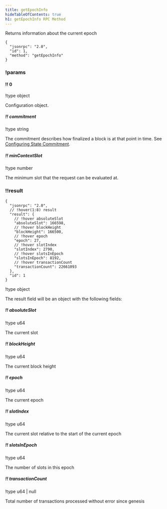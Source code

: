 ```yaml
---
title: getEpochInfo
hideTableOfContents: true
h1: getEpochInfo RPC Method
---
```


Returns information about the current epoch

<APIMethod>

```jsonc !!request with-client
{
  "jsonrpc": "2.0",
  "id": 1,
  "method": "getEpochInfo"
}
```

### !params

#### !! 0

!type object

Configuration object.

##### !! commitment

!type string

The commitment describes how finalized a block is at that point in time. See
[Configuring State Commitment](/docs/rpc#configuring-state-commitment).

##### !! minContextSlot

!type number

The minimum slot that the request can be evaluated at.

### !!result

```jsonc !response
{
  "jsonrpc": "2.0",
  // !hover(1:8) result
  "result": {
    // !hover absoluteSlot
    "absoluteSlot": 166598,
    // !hover blockHeight
    "blockHeight": 166500,
    // !hover epoch
    "epoch": 27,
    // !hover slotIndex
    "slotIndex": 2790,
    // !hover slotsInEpoch
    "slotsInEpoch": 8192,
    // !hover transactionCount
    "transactionCount": 22661093
  },
  "id": 1
}
```

!type object

The result field will be an object with the following fields:

##### !! absoluteSlot

!type u64

The current slot

##### !! blockHeight

!type u64

The current block height

##### !! epoch

!type u64

The current epoch

##### !! slotIndex

!type u64

The current slot relative to the start of the current epoch

##### !! slotsInEpoch

!type u64

The number of slots in this epoch

##### !! transactionCount

!type u64 | null

Total number of transactions processed without error since genesis

</APIMethod>
